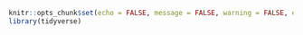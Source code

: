 ```r
knitr::opts_chunk$set(echo = FALSE, message = FALSE, warning = FALSE, error = FALSE)
library(tidyverse)
```

